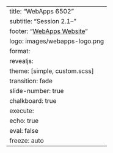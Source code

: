 ---
title: "WebApps 6502"
subtitle: "Session 2.1--"
footer: "[WebApps Website](https://rshiny-is.cool)"
logo: images/webapps-logo.png
format:
  revealjs:
    theme: [simple, custom.scss]
    transition: fade
    slide-number: true
    chalkboard: true
execute:
  echo: true
  eval: false
  freeze: auto
---